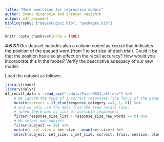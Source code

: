 ```yaml
---
title: "More exercises for regression models"
author: Bruno Nicenboim and Shravan Vasishth
output: pdf_document
bibliography: ["BayesCogSci.bib", "packages.bib"]
---
```


```r
knitr::opts_chunk$set(echo = TRUE)
```

**4.6.3.1** Our dataset includes also a column coded as `tested` that indicates the position of the queued word (from 1 to set size of each trial). Could it be that the position has also an effect on the recall accuracy? How would you incorporate this in the model? Verify the descriptive adequacy of our new model.

Load the dataset as follows:

```r
library(readr)
library(dplyr)
df_recall_data <- read_csv("./data/PairsRSS1_all.csv") %>%
    # We ignore the type of incorrect responses (the focus of the paper)
    mutate(correct = if_else(response_category ==1, 1, 0)) %>%
    # and we only use the data from the free recall task:
    # (when there was no list of possible responses)
    filter(response_size_list + response_size_new_words == 0) %>%
    # We select one subject
    filter(subject == 10) %>%
    mutate(c_set_size = set_size - mean(set_size)) %>%
    select(subject, set_size, c_set_size, correct, trial, session, block, tested)

```
